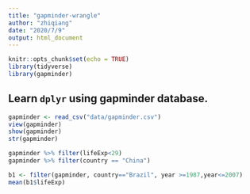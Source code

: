 ```yaml
---
title: "gapminder-wrangle"
author: "zhiqiang"
date: "2020/7/9"
output: html_document
---
```


```r
knitr::opts_chunk$set(echo = TRUE)
library(tidyverse)
library(gapminder)
```

## Learn `dplyr` using gapminder database.
```r
gapminder <- read_csv("data/gapminder.csv")
view(gapminder)
show(gapminder)
str(gapminder)
```


```r
gapminder %>% filter(lifeExp<29)
gapminder %>% filter(country == "China")
```

```r

b1 <- filter(gapminder, country=="Brazil", year >=1987,year<=2007)
mean(b1$lifeExp)
```

